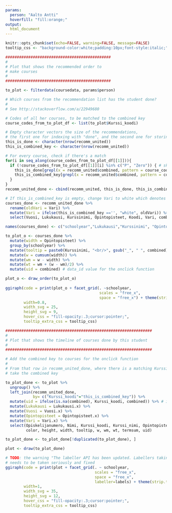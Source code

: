 ```yaml
---
params:
  person: "Aalto Antti"
  hoverfill: "fill:orange;"
output: 
  html_document
---
```


 <style type="text/css">
 body {
  padding: 50px 5px 25px 5px;
 }
 div.main-container { 
    max-width: 3000px; 
 }
 div.html-widget {
    width: 1600px;
    height: 300px;
 }
 svg .myclass {
    fill: #99004c;
    stroke: black;
    stroke-dasharray: 2;
    color: #6600cc;
  }
</style>


```r
knitr::opts_chunk$set(echo=FALSE, warning=FALSE, message=FALSE)
tooltip_css <- "background-color:white;padding:10px;font-style:italic;"
```

``` r
##############################################
#
# Plot that shows the recommended order to 
# make courses
#
##############################################

to_plot <- filterdata(coursedata, params$person)

# Which courses from the recommendation list has the student done?
#
# See http://stackoverflow.com/a/22949680

# Codes of all her courses, to be matched to the combined key
course_codes_from_to_plot_df <- list(to_plot$Kurssi_koodi)

# Empty character vectors the size of the recommendations, 
# the first one for indexing with "done", and the second one for storing the combined key
this_is_done <- character(nrow(recomm_united))
this_is_combined_key <- character(nrow(recomm_united))

# For every course, check if there's a match
for(i in seq_along(course_codes_from_to_plot_df[[1]])){
  if (!course_codes_from_to_plot_df[[1]][i] %in% c("P", "Zero")) { # skip P and Zero rows
    this_is_done[grepl(x = recomm_united$combined, pattern = course_codes_from_to_plot_df[[1]][i])] <- "done"
    this_is_combined_key[grepl(x = recomm_united$combined, pattern = course_codes_from_to_plot_df[[1]][i])] <- course_codes_from_to_plot_df[[1]][i]
  }
} 
recomm_united_done <- cbind(recomm_united, this_is_done, this_is_combined_key, stringsAsFactors = FALSE)

# If this_is_combined_key is empty, change Vari to white which denotes a course not done yet
courses_done <- recomm_united_done %>% 
  rename(oldVari = Vari) %>% 
  mutate(Vari = ifelse(this_is_combined_key =='', "white", oldVari)) %>% 
  select(Vuosi, Lukukausi, Kurssinimi, Opintopisteet, Koodi, Vari, combined)

names(courses_done) <- c("schoolyear","Lukukausi","Kurssinimi", "Opintopisteet","Koodi","Vari","combined")

to_plot_o <- courses_done %>% 
  mutate(width = Opintopisteet) %>% 
  group_by(schoolyear) %>%
  mutate(tooltip = paste0(Kurssinimi, "<br/>", gsub("_", " ", combined))) %>%
  mutate(w = cumsum(width)) %>%
  mutate(wm = w - width) %>%
  mutate(wt = wm + (w - wm)/2) %>% 
  mutate(uid = combined) # data_id value for the onclick function 

plot_o <- draw_order(to_plot_o)
  
ggiraph(code = print(plot_o + facet_grid(. ~schoolyear,
                                         scales = "free_x", 
                                         space = "free_x") + theme(strip.text.x = element_text(size = 20))),
        width=0.8,
        width_svg = 25,
        height_svg = 9,
        hover_css = "fill-opacity:.3;cursor:pointer;",
        tooltip_extra_css = tooltip_css)

```

``` r
################################################################
#
# Plot that shows the timeline of courses done by this student
#
################################################################

# Add the combined key to courses for the onclick function
#
# From that row in recomm_united_done, where there is a matching Kurssi_koodi in this_is_combined_key, 
# take the combined key

to_plot_done <- to_plot %>% 
  ungroup() %>% 
  left_join(recomm_united_done, 
            by= c("Kurssi_koodi"="this_is_combined_key")) %>% 
  mutate(uid = ifelse(is.na(combined), Kurssi_koodi, combined)) %>% # if the course is not done yet, use the course code 
  mutate(Lukukausi = Lukukausi.x) %>% 
  mutate(Vuosi = Vuosi.x) %>% 
  mutate(Opintopisteet = Opintopisteet.x) %>% 
  mutate(Vari = Vari.x) %>% 
  select(Opiskelijanumero, Nimi, Kurssi_koodi, Kurssi_nimi, Opintopisteet, Lukukausi, Vuosi, Vari, schoolyear, schoolyearrange,
         color, height, width, tooltip, w, wm, wt, termsum, uid)

to_plot_done <- to_plot_done[!duplicated(to_plot_done), ]

plot <- draw(to_plot_done)

# TODO: the warning "The labeller API has been updated. Labellers taking `variable`and `value` arguments are now deprecated"
# needs to be taken seriously and fixed
ggiraph(code = print(plot + facet_grid(. ~ schoolyear, 
                                       scales = "free_x", 
                                       space = "free_x", 
                                       labeller=labels) + theme(strip.text.x = element_text(size = 24))),
        width=1,
        width_svg = 35,
        height_svg = 12,
        hover_css = "fill-opacity:.3;cursor:pointer;",
        tooltip_extra_css = tooltip_css)


```

